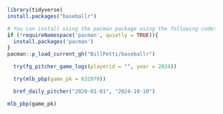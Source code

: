 ```r
library(tidyverse)
install.packages("baseballr")
```

```r
# You can install using the pacman package using the following code:
if (!requireNamespace('pacman', quietly = TRUE)){
  install.packages('pacman')
}
pacman::p_load_current_gh("BillPetti/baseballr")
```
```r

  try(fg_pitcher_game_logs(playerid = "", year = 2024))


```
```r
  try(mlb_pbp(game_pk = 632970))

```
```r
  bref_daily_pitcher("2020-01-01", "2024-10-10")
```

```r
mlb_pbp(game_pk)
```

